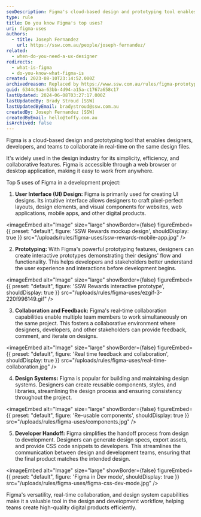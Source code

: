 ```yaml
---
seoDescription: Figma's cloud-based design and prototyping tool enables real-time collaboration on UI designs, prototypes, and design systems for efficient development projects.
type: rule
title: Do you know Figma's top uses?
uri: figma-uses
authors:
  - title: Joseph Fernandez
    url: https://ssw.com.au/people/joseph-fernandez/
related:
  - when-do-you-need-a-ux-designer
redirects:
  - what-is-figma
  - do-you-know-what-figma-is
created: 2023-08-10T23:14:52.000Z
archivedreason: Replaced by https://www.ssw.com.au/rules/figma-prototypes
guid: 6344c9aa-63bb-4d94-a15a-c1767a658c17
lastUpdated: 2024-06-08T03:27:17.000Z
lastUpdatedBy: Brady Stroud [SSW]
lastUpdatedByEmail: bradystroud@ssw.com.au
createdBy: Joseph Fernandez [SSW]
createdByEmail: hello@toffy.com.au
isArchived: false
---
```


Figma is a cloud-based design and prototyping tool that enables designers, developers, and teams to collaborate in real-time on the same design files.
<youtubeEmbed url="https://www.youtube.com/embed/PaPIsyO1t3Q?si=WKI5lgm97260OFmD" description="Video: What is Figma? (5 min)" />

It's widely used in the design industry for its simplicity, efficiency, and collaborative features. Figma is accessible through a web browser or desktop application, making it easy to work from anywhere.

Top 5 uses of Figma in a development project:

1. **User Interface (UI) Design:** Figma is primarily used for creating UI designs. Its intuitive interface allows designers to craft pixel-perfect layouts, design elements, and visual components for websites, web applications, mobile apps, and other digital products.

   
<imageEmbed
  alt="Image"
  size="large"
  showBorder={false}
  figureEmbed={{
    preset: "default",
    figure: 'SSW Rewards mockup design',
    shouldDisplay: true
  }}
  src="/uploads/rules/figma-uses/ssw-rewards-mobile-app.jpg"
/>

2. **Prototyping:** With Figma's powerful prototyping features, designers can create interactive prototypes demonstrating their designs' flow and functionality. This helps developers and stakeholders better understand the user experience and interactions before development begins.

   
<imageEmbed
  alt="Image"
  size="large"
  showBorder={false}
  figureEmbed={{
    preset: "default",
    figure: 'SSW Rewards interactive prototype',
    shouldDisplay: true
  }}
  src="/uploads/rules/figma-uses/ezgif-3-220f996149.gif"
/>

3. **Collaboration and Feedback:** Figma's real-time collaboration capabilities enable multiple team members to work simultaneously on the same project. This fosters a collaborative environment where designers, developers, and other stakeholders can provide feedback, comment, and iterate on designs.

   
<imageEmbed
  alt="Image"
  size="large"
  showBorder={false}
  figureEmbed={{
    preset: "default",
    figure: 'Real time feedback and collaboration',
    shouldDisplay: true
  }}
  src="/uploads/rules/figma-uses/real-time-collaboration.jpg"
/>

4. **Design Systems:** Figma is popular for building and maintaining design systems. Designers can create reusable components, styles, and libraries, streamlining the design process and ensuring consistency throughout the project.

   
<imageEmbed
  alt="Image"
  size="large"
  showBorder={false}
  figureEmbed={{
    preset: "default",
    figure: 'Re-usable components',
    shouldDisplay: true
  }}
  src="/uploads/rules/figma-uses/components.jpg"
/>

5. **Developer Handoff:** Figma simplifies the handoff process from design to development. Designers can generate design specs, export assets, and provide CSS code snippets to developers. This streamlines the communication between design and development teams, ensuring that the final product matches the intended design.

   
<imageEmbed
  alt="Image"
  size="large"
  showBorder={false}
  figureEmbed={{
    preset: "default",
    figure: 'Figma in Dev mode',
    shouldDisplay: true
  }}
  src="/uploads/rules/figma-uses/figma-css-dev-mode.jpg"
/>

Figma's versatility, real-time collaboration, and design system capabilities make it a valuable tool in the design and development workflow, helping teams create high-quality digital products efficiently.
